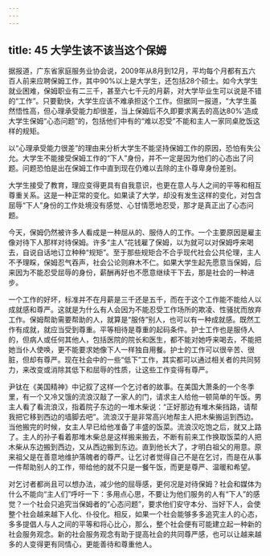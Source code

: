 ```yaml
---
---
---
```

title: 45 大学生该不该当这个保姆
---




据报道，广东省家庭服务业协会说，2009年从8月到12月，平均每个月都有五六百人前来应聘保姆工作，其中90%以上是大学生，还包括28个硕士。如今大学生就业困难，保姆职业有二三千，甚至六七千元的月薪，对大学毕业生可以说是不错的“工作”。只要勤快，大学生应该不难承担这个工作。但据同一报道，“大学生虽然悟性高，但心理承受能力却很差，当上保姆后不久即要求离去的高达80%'造成大学生保姆“心态问题”的，包括他们中有的“难以忍受”不能和主人一家同桌肐饭这样的规矩。

以“心理承受能力很差”的理由来分析大学生不能坚持保姆工作的原因，恐怕有失公允。大学生不能接受保姆工作的“下人”身份，并不一定是因为他们的心态出了问题。问题恐怕是出在保姆工作中直到现在仍难以去除的主仆尊卑身份差别。

大学生接受了教育，理应变得更具有自我意识，也更在意人与人之间的平等和相互尊重关系。这是一种正常的变化。如果读了大学，却没有发生这样的变化，对包含屈辱“下人”身份的工作处境没有感觉、心甘情愿地忍受，那才是真正出了心态问题。

今天，保姆仍然被许多人看成是一种屈从的、服侍人的工作。一个主要原因是雇主像对待下人那样对待保姆。许多“主人”花钱雇了保姆，以为就可以对保姆呼来喝去，自说自话地订立种种“规矩”。至于那些规矩合不合乎现代社会公共伦理，主人不予理睬，保姆忍气吞声，社会公论则麻木不仁。如果大学生起先愿意当保姆，后来因为不能忍受屈辱的身份，薪酬再好也不愿意继续干下去，那是社会的一种进步。

一个工作的好坏，标准并不在月薪是三千还是五千，而在于这个工作能不能给人以成就感和尊严。这就是为什么有人会因为不能忍受工作场所的欺凌、性骚扰而放弃工作。保姆帮助需要帮助的人，就算是“服侍”别人，也可以有一种成就感。既然工作有成就，就应当受到尊重。平等相待是尊重的起码条件。护士工作也是服侍人的，但病人或任何其他人，包括医院的院长和医生，都不能对她呼来喝去，不能把她当仆人使唤，更不能要求她像下人一样独自用餐。护士的工作可以很辛苦、很脏，但却有尊严。现在社会中的一些“低下”工作，其实都可以通过相关者的共同努力，来改变或消除其低下和屈辱的性质，让这些工作变得有尊严。

尹钛在《美国精神》中记叙了这样一个乞讨者的故事。在美国大萧条的一个冬季里，有一个又冷又饿的流浪汉敲了一家人的门，请求主人给他一顿简单的午饭。男主人看了看流浪汉，指着院子东边的一堆木柴说：“正好那边有堆木柴挡路，请帮我把它移到西边的墙脚去吧”。流浪汉于是非常高兴地帮主人把木柴搬运到西边。当他搬完的时候，女主人早已给他准备了丰盛的饭菜。流浪汉吃饱之后，就又上路了。主人的孙子看着那堆木柴总是这样搬来搬去，不断有前来工作换取饭菜的人把木柴从东边搬到西边，又从西边搬到东边。直到他长大了，才明白祖父的用意。原来祖父是在善意地维护落魄者的尊严。让乞讨者觉得自己不是在乞讨，而是在从事一件帮助别人的工作，带给他的就不只是一餐午饭，而更是尊严、温暖和希望。

对乞讨者都尚且可以想办法，减少他的屈辱感，更何况是对待保姆？社会和媒体为什么不能向“主人们”呼吁一下：多用点心思，不要让为他们服务的人有“下人”的感觉？一个社会只追究当保姆者的“心态问题”，要求他们安守本分、当好下人，会使整个社会越来越下人化、仆役化。相反，如果一个社会能够多多追究主人的心态，多多提倡人与人之间的平等和将心比心，那么，整个社会便有可能建立起一种新的社会服务观念。新的社会服务观念有助于提高社会的共同尊严感，也可以让越来越多的人变得更有同情心，更能善待和尊重他人。